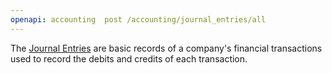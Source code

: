 ```yaml
---
openapi: accounting  post /accounting/journal_entries/all
---
```


The [Journal Entries](https://docs.rootfi.dev/api-reference/journal-entries/overview) are basic records of a company's financial transactions used to record the debits and credits of each transaction.
